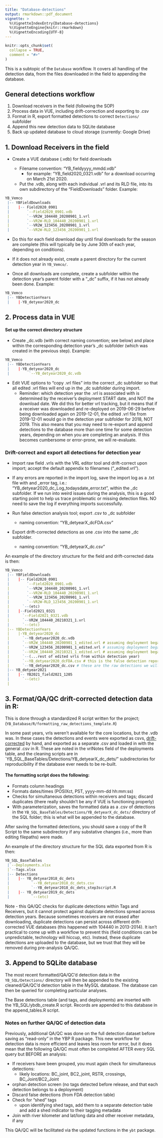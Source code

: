 ```yaml
---
title: "Database-detections"
output: rmarkdown::pdf_document
vignette: >
  %\VignetteIndexEntry{Database-detections}
  %\VignetteEngine{knitr::rmarkdown}
  %\VignetteEncoding{UTF-8}
---
```


```r
knitr::opts_chunk$set(
  collapse = TRUE,
  comment = "#>"
)
```

This is a subtopic of the `Database` workflow.  It covers all handling of the detection data, from the files downloaded in the field to appending the database.

## General detections workflow
  1. Download receivers in the field (following the SOP)
  2. Process data in VUE, including drift-correction and exporting to .csv
  2. Format in R, export formatted detections to correct `Detections/` subfolder
  3. Append this new detection data to SQLite database
  4. Back up updated database to cloud storage (currently: Google Drive)

## 1. Download Receivers in the field

 - Create a VUE database (.vdb) for field downloads
 
     - Filename convention: "YB_fieldyyyy_mmdd.vdb"
        - for example: "YB_field2020_0321.vdb" for a download occurring on March 21st 2020.
     
    - Put the .vdb, along with each individual .vrl and its RLD file, into its own subdirectory of the "FieldDownloads" folder.  Example:

```r
YB_Vemco
 |-- YBFieldDownloads
 |    |-- Field2020_0901
 |        `--Field2020_0901.vdb
 |        `--VR2W_104440_20200901_1.vrl
 |        `--VR2W-RLD_104440_20200901_1.vrl
 |        `--VR2W_123456_20200901_1.vrl
 |        `--VR2W-RLD_123456_20200901_1.vrl
```
    
 - Do this for each field download day until final downloads for the season are complete (this will typically be by June 30th of each year, depending on conditions).
 
 - If it does not already exist, create a parent directory for the current detection year in `YB_Vemco/`.
 
 - Once all downloads are complete, create a subfolder within the detection year's parent folder with a "_dc" suffix, if it has not already been done.  Example:
 
```r
YB_Vemco
 |-- YBDetectionYears
 |    |-YB_detyear2020_dc
```


## 2. Process data in VUE

#### Set up the correct directory structure

 - Create _dc.vdb (with correct naming convention; see below) and place within the corresponding detection year's _dc subfolder (which was created in the previous step).  Example:

```r
YB_Vemco
 |-- YBDetectionYears
 |    |-YB_detyear2020_dc
 |         `--YB_detyear2020_dc.vdb
```


 - Edit VUE options to "copy .vrl files" into the correct _dc subfolder so that all edited .vrl files will end up in the _dc subfolder during import.
    - Reminder: which detection year the .vrl is associated with is determined by the receiver's deployment START date, and NOT the download date.  We did this for better vrl tracking, but it means that if a receiver was downloaded and re-deployed on 2019-06-29 before being downloaded again on 2019-12-01, the edited .vrl file from 2019-12-01 would go in the detection year subfolder for 2018, NOT 2019.  This also means that you may need to re-export and append detections to the database more than one time for some detection years, depending on when you are completing an analysis.  If this becomes cumbersome or error-prone, we will re-evaluate.

### Drift-correct and export all detections for detection year
   
 - Import raw field .vrls with the VRL editor tool and drift-correct upon import; accept the default appendix to filenames ("_edited.vrl").
 
 - If any errors are reported in the import log, save the import log as a .txt file with and _error tag, i.e.: "YB_detyear2020_dc_Log_todaysdate_error.txt", within the _dc subfolder.  If we run into weird issues during the analysis, this is a good starting point to help us trace problematic or missing detection files.  NO need to save the log if everything imports successfully.
 
 - Run false detection analysis tool; export .csv to _dc subfolder 
      - naming convention: "YB_detyearX_dcFDA.csv"
 - Export drift-corrected detections as one .csv into the same _dc subfolder.
      - naming convention: "YB_detyearX_dc.csv"
  
 
An example of the directory structure for the field and drift-corrected data is then:

```r
YB_Vemco
 |-- YBFieldDownloads
 |    |-- Field2020_0901
 |        `--Field2020_0901.vdb
 |        `--VR2W_104440_20200901_1.vrl
 |        `--VR2W-RLD_104440_20200901_1.vrl
 |        `--VR2W_123456_20200901_1.vrl
 |        `--VR2W-RLD_123456_20200901_1.vrl
 |      `--(etc)
 |    |--Field2021_0321
 |      `--Field2021_0321.vdb
 |      `--VR2W_104440_20210321_1.vrl
 |      `--(etc) 
 |-- YBDetectionYears
 |    |-YB_detyear2020_dc
 |      `--YB_detyear2020_dc.vdb
 |      `--VR2W_104440_20200901_1_edited.vrl # assuming deployment began > 2020-07-01
 |      `--VR2W_123456_20200901_1_edited.vrl # assuming deployment began > 2020-07-01
 |      `--VR2W_104440_20210321_1_edited.vrl # assuming deployment began > 2020-07-01
 |      `--(...rest of edited vrls from within detection year)
 |      `--YB_detyear2020_dcFDA.csv # this is the false detection report exported from VUE
 |      `--YB_detyear2020_dc.csv # these are the raw detections we will briefly QA/QC in R
 |-- YB_detyear2021
 |    |-- YB2021_field2021_1205
 |      `--(etc)
 |
```      

## 3. Format/QA/QC drift-corrected detection data in R:

This is done through a standardized R script written for the project; (`YB_Database/R/formatting_raw_detections_template.R`)

In some past years, vrls weren't available for the core locations, but the .vdb was.  In these cases the detections and events  were exported as csvs, [drift-corrected](https://gist.github.com/Myfanwy/a14c5bc2bcdde2a52d65fc78ea95004d) by hand, and exported as a separate .csv and loaded in with the general .csv in R.  These are noted in the vrlNotes field of the deployments table, and the cleaning scripts are in `YB_SQL_BaseTables/Detections/YB_detyearX_dc_dets/" subdirectories for reproducibility if the database ever needs to be re-built. 

#### The formatting script does the following:
 - Formats column headings
 - Formats dates/times (POSIXct, PST, yyyy-mm-dd hh:mm:ss)
 - Checks for simultaneous detections within receivers and tags; discard duplicates (there really shouldn't be any if VUE is functioning properly)
 - With parameterization, saves the formatted data as a .csv of detections in the `YB_SQL_BaseTables/Detections/YB_detyearX_dc_dets/` directory of the SQL folder; this is what will be appended to the database.

After saving the formatted detections, you should save a copy of the R Script to the same subdirectory if any substative changes (i.e., more than editing filepaths) were made.

An example of the directory structure for the SQL data exported from R is then:

```r
YB_SQL_BaseTables
 |`--Deployments.xlsx
 |`--Tags.xlsx
 |-- Detections
 |    |-- YB_detyear2018_dc_dets
 |          `--YB_detyear2018_dc_dets.csv
 |          `--YB_detyear2018_dc_dets_step3script.R
 |    |-- YB_detyear2019_dc_dets
 |          `--(etc)

```      


Note - this QA/QC checks for duplicate detections within Tags and Receivers, but it cannot protect against duplicate detections spread across detection years.  Because sometimes receivers are not erased after downloading, duplicate detections can persist across different drift-corrected VUE databases (this happened with 104440 in 2013-2014).  It isn't practical to come up with a workflow to prevent this (field conditions can be unpredictable, technology will hiccup, etc).  Instead, these duplicate detections are uploaded to the database, but we trust that they will be removed during pre-analysis QA/QC.


## 3. Append to SQLite database

The most recent formatted/QA/QC'd detection data in the `YB_SQL/Detections/` directory will then be appended to the existing cleaned/QA/QC'd detection table in the MySQL database.  The database can then be queried for completing particular analyses.

The Base detections table (and tags, and deployments) are inserted with the YB_SQL/ybdb_create.R script.  Records are appended to this database in the append_tables.R script.


### Notes on further QA/QC of detection data

Previously, additional QA/QC was done on the full detection dataset before saving as "read-only" in the YBP R package.  This new workflow for detection data is more efficient and leaves less room for error, but it does mean that the following QA/QC must often be completed AFTER every SQL query but BEFORE an analysis:

  - If receivers have been grouped, you must again check for simultaneous detections: 
      - likely locations: BC_joint, BC2_joint, RSTR, crossings, BC_Joint/BC2_Joint
  - orphan detection screen (no tags detected before release, and that each detection belongs to a deployment)
  - Discard false detections (from FDA detection table)
  - Check for "shed" tags
    - upon identifying shed tags, add them to a separate detection table and add a shed indicator to their tagging metadata
  - Join with river kilometer and lat/long data and other receiver metadata, if any


This QA/QC will be facilitated via the updated functions in the `ybt` package.

